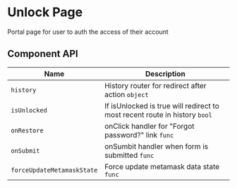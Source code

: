 

# Unlock Page

Portal page for user to auth the access of their account

<Canvas>
  <Story id="ui-pages-unlock-page-unlock-page-stories-js--default-story" />
</Canvas>

## Component API

<!--
ArgsTable doesn't work with SectionShape
<ArgsTable of={MetaMaskTranslation} />
-->

| Name                       | Description                                                                |
| -------------------------- | -------------------------------------------------------------------------- |
| `history`                  | History router for redirect after action `object`                          |
| `isUnlocked`               | If isUnlocked is true will redirect to most recent route in history `bool` |
| `onRestore`                | onClick handler for "Forgot password?" link `func`      |
| `onSubmit`                 | onSumbit handler when form is submitted `func`                             |
| `forceUpdateMetamaskState` | Force update metamask data state `func`                                    |
